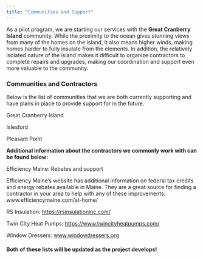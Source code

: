 ```yaml
---
title: "Communities and Support"
---
```


As a pilot program, we are starting our services with the **Great Cranberry Island** community. While the proximity to the ocean gives stunning views from many of the homes on the island, it also means higher winds, making homes harder to fully insulate from the elements. In addition, the relatively isolated nature of the island makes it difficult to organize contractors to complete repairs and upgrades, making our coordination and support even more valuable to the community.

### Communities and Contractors

Below is the list of communities that we are both currently supporting and have plans in place to provide support for in the future.

Great Cranberry Island

Islesford

Pleasant Point

**Additional information about the contractors we commonly work with can be found below:**

Efficiency Maine: Rebates and support

Efficiency Maine’s website has additional information on federal tax credits and energy rebates available in Maine. They are a great source for finding a contractor in your area to help with any of these improvements: www.efficiencymaine.com/at-home/ 

RS Insulation: <https://rsinsulationinc.com/>

Twin City Heat Pumps: <https://www.twincityheatpumps.com/> 

Window Dressers: [www.windowdressers.org](http://www.windowdressers.org) 

#### Both of these lists will be updated as the project develops!
